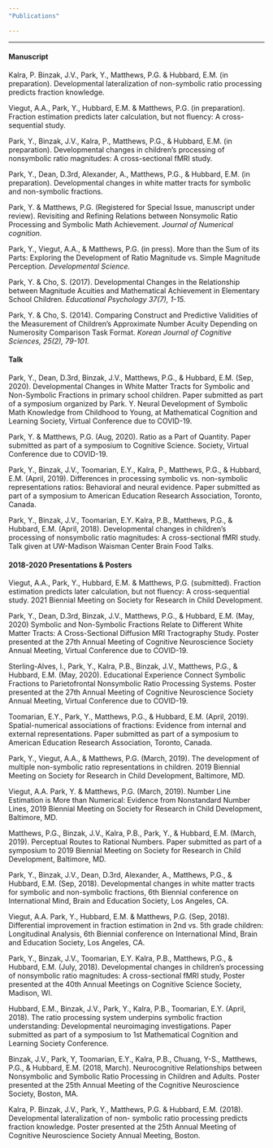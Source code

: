 ```yaml
---
"Publications"

---
```


---

 
<link rel="stylesheet" href="styles.css" type="text/css">

#### **Manuscript**

Kalra, P. Binzak, J.V., Park, Y., Matthews, P.G. & Hubbard, E.M. (in preparation). Developmental lateralization of non-symbolic ratio processing predicts fraction knowledge.

Viegut, A.A., Park, Y., Hubbard, E.M. & Matthews, P.G. (in preparation). Fraction estimation predicts later calculation, but not fluency: A cross-sequential study. 

Park, Y., Binzak, J.V., Kalra, P., Matthews, P.G., & Hubbard, E.M. (in preparation). Developmental changes in children’s processing of nonsymbolic ratio magnitudes: A cross-sectional fMRI study.

Park, Y., Dean, D.3rd, Alexander, A., Matthews, P.G., & Hubbard, E.M. (in preparation). Developmental changes in white matter tracts for symbolic and non-symbolic fractions. 

Park, Y. & Matthews, P.G. (Registered for Special Issue, manuscript under review). Revisiting and Refining Relations between Nonsymolic Ratio Processing and Symbolic Math Achievement. *Journal of Numerical cognition.*

Park, Y., Viegut, A.A., & Matthews, P.G. (in press). More than the Sum of its Parts: Exploring the Development of Ratio Magnitude vs. Simple Magnitude Perception. *Developmental Science.*

Park, Y. & Cho, S. (2017). Developmental Changes in the Relationship between Magnitude Acuities and Mathematical Achievement in Elementary School Children. *Educational Psychology 37(7), 1-15.*

Park, Y. & Cho, S. (2014). Comparing Construct and Predictive Validities of the Measurement of Children’s Approximate Number Acuity Depending on Numerosity Comparison Task Format. *Korean Journal of Cognitive Sciences, 25(2), 79-101.*



#### **Talk**

Park, Y., Dean, D.3rd, Binzak, J.V., Matthews, P.G., & Hubbard, E.M. (Sep, 2020). Developmental Changes in White Matter Tracts for Symbolic and Non-Symbolic Fractions in primary school children. Paper submitted as part of a symposium organized by Park. Y. Neural Development of Symbolic Math Knowledge from Childhood to Young, at Mathematical Cognition and Learning Society, Virtual Conference due to COVID-19.

Park, Y. & Matthews, P.G. (Aug, 2020). Ratio as a Part of Quantity. Paper submitted as part of a symposium to Cognitive Science. Society, Virtual Conference due to COVID-19.

Park, Y., Binzak, J.V., Toomarian, E.Y., Kalra, P., Matthews, P.G., & Hubbard, E.M. (April, 2019). Differences in processing symbolic vs. non-symbolic representations ratios: Behavioral and neural evidence. Paper submitted as part of a symposium to American Education Research Association, Toronto, Canada.

Park, Y., Binzak, J.V., Toomarian, E.Y. Kalra, P.B., Matthews, P.G., & Hubbard, E.M. (April, 2018). Developmental changes in children’s processing of nonsymbolic ratio magnitudes: A cross-sectional fMRI study. Talk given at UW-Madison Waisman Center Brain Food Talks.


#### **2018-2020 Presentations & Posters** 

Viegut, A.A., Park, Y., Hubbard, E.M. & Matthews, P.G. (submitted). Fraction estimation predicts later calculation, but not fluency: A cross-sequential study. 2021 Biennial Meeting on Society for Research in Child Development. 

Park, Y., Dean, D.3rd, Binzak, J.V., Matthews, P.G., & Hubbard, E.M. (May, 2020) Symbolic and Non-Symbolic Fractions Relate to Different White Matter Tracts: A Cross-Sectional Diffusion MRI Tractography Study. Poster presented at the 27th Annual Meeting of Cognitive Neuroscience Society Annual Meeting, Virtual Conference due to COVID-19.

Sterling-Alves, I., Park, Y., Kalra, P.B., Binzak, J.V., Matthews, P.G., & Hubbard, E.M. (May, 2020). Educational Experience Connect Symbolic Fractions to Parietofrontal Nonsymbolic Ratio Processing Systems. Poster presented at the 27th Annual Meeting of Cognitive Neuroscience Society Annual Meeting, Virtual Conference due to COVID-19.

Toomarian, E.Y., Park, Y., Matthews, P.G., & Hubbard, E.M. (April, 2019). Spatial-numerical associations of fractions: Evidence from internal and external representations. Paper submitted as part of a symposium to American Education Research Association, Toronto, Canada.

Park, Y., Viegut, A.A., & Matthews, P.G. (March, 2019). The development of multiple non-symbolic ratio representations in children. 2019 Biennial Meeting on Society for Research in Child Development, Baltimore, MD. 

Viegut, A.A. Park, Y. & Matthews, P.G. (March, 2019). Number Line Estimation is More than Numerical: Evidence from Nonstandard Number Lines, 2019 Biennial Meeting on Society for Research in Child Development, Baltimore, MD.

Matthews, P.G., Binzak, J.V., Kalra, P.B., Park, Y., & Hubbard, E.M. (March, 2019). Perceptual Routes to Rational Numbers. Paper submitted as part of a symposium to 2019 Biennial Meeting on Society for Research in Child Development, Baltimore, MD.

Park, Y., Binzak, J.V., Dean, D.3rd, Alexander, A., Matthews, P.G., & Hubbard, E.M. (Sep, 2018). Developmental changes in white matter tracts for symbolic and non-symbolic fractions, 6th Biennial conference on International Mind, Brain and Education Society, Los Angeles, CA.

Viegut, A.A. Park, Y., Hubbard, E.M. & Matthews, P.G. (Sep, 2018). Differential improvement in fraction estimation in 2nd vs. 5th grade children: Longitudinal Analysis, 6th Biennial conference on International Mind, Brain and Education Society, Los Angeles, CA.

Park, Y., Binzak, J.V., Toomarian, E.Y. Kalra, P.B., Matthews, P.G., & Hubbard, E.M. (July, 2018). Developmental changes in children’s processing of nonsymbolic ratio magnitudes: A cross-sectional fMRI study, Poster presented at the 40th Annual Meetings on Cognitive Science Society, Madison, WI.

Hubbard, E.M., Binzak, J.V., Park, Y., Kalra, P.B., Toomarian, E.Y. (April, 2018). The ratio processing system underpins symbolic fraction understanding: Developmental neuroimaging investigations. Paper submitted as part of a symposium to 1st Mathematical Cognition and Learning Society Conference. 

Binzak, J.V., Park, Y, Toomarian, E.Y., Kalra, P.B., Chuang, Y-S., Matthews, P.G., & Hubbard, E.M. (2018, March). Neurocognitive Relationships between Nonsymbolic and Symbolic Ratio Processing in Children and Adults. Poster presented at the 25th Annual Meeting of the Cognitive Neuroscience Society, Boston, MA.

Kalra, P. Binzak, J.V., Park, Y., Matthews, P.G. & Hubbard, E.M. (2018). Developmental lateralization of non- symbolic ratio processing predicts fraction knowledge. Poster presented at the 25th Annual Meeting of Cognitive Neuroscience Society Annual Meeting, Boston.

